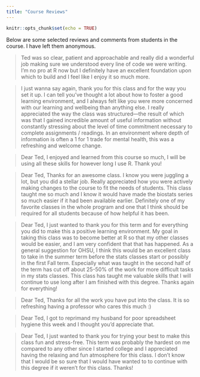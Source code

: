 ```yaml
---
title: "Course Reviews"
---
```


```r
knitr::opts_chunk$set(echo = TRUE)
```

Below are some selected reviews and comments from students in the course. I have left them anonymous.

> Ted was so clear, patient and approachable and really did a wonderful job making sure we understood every line of code we were writing. I'm no pro at R now but I definitely have an excellent foundation upon which to build and I feel like I enjoy it so much more. 

> I just wanna say again, thank you for this class and for the way you set it up. I can tell you’ve thought a lot about how to foster a good learning environment, and I always felt like you were more concerned with our learning and wellbeing than anything else. I really appreciated the way the class was structured—the result of which was that I gained incredible amount of useful information without constantly stressing about the level of time commitment necessary to complete assignments / readings. In an environment where depth of information is often a 1 for 1 trade for mental health, this was a refreshing and welcome change.

> Dear Ted, I enjoyed and learned from this course so much, I will be using all these skills for however long I use R. Thank you!

> Dear Ted, Thanks for an awesome class. I know you were juggling a lot, but you did a stellar job. Really appreciated how you were actively making changes to the course to fit the needs of students. This class taught me so much and I know it would have made the biostats series so much easier if it had been available earlier. Definitely one of my favorite classes in the whole program and one that I think should be required for all students because of how helpful it has been.

> Dear Ted, I just wanted to thank you for this term and for everything you did to make this a positive learning environment. My goal in taking this class was to become better at R so that my other classes would be easier, and I am very confident that that has happened. As a general suggestion for OHSU, I think this would be an excellent class to take in the summer term before the stats classes start or possibly in the first Fall term. Especially what was taught in the second half of the term has cut off about 25-50% of the work for more difficult tasks in my stats classes. This class has taught me valuable skills that I will continue to use long after I am finished with this degree. Thanks again for everything!

> Dear Ted, Thanks for all the work you have put into the class. It is so refreshing having a professor who cares this much :)

> Dear Ted, I got to reprimand my husband for poor spreadsheet hygiene this week and I thought you'd appreciate that.

> Dear Ted, I just wanted to thank you for trying your best to make this class fun and stress-free. This term was probably the hardest on me compared to any other since I started college and I appreciated having the relaxing and fun atmosphere for this class. I don't know that I would be so sure that I would have wanted to to continue with this degree if it weren't for this class. Thanks!